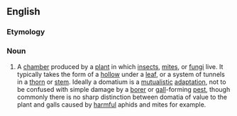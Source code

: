 ==English==

===Etymology===
{{rfelite|en}}

===Noun===
{{en-noun|domatia}}

# {{lb|en|entomology|botany}} A [[chamber]] produced by a [[plant]] in which [[insect]]s, [[mite]]s, or [[fungus|fungi]] live. It typically takes the form of a [[hollow]] under a [[leaf]], or a system of tunnels in a [[thorn]] or [[stem]]. Ideally a domatium is a [[mutualistic]] [[adaptation]], not to be confused with simple damage by a [[borer]] or [[gall]]-forming [[pest]], though commonly there is no sharp distinction between domatia of value to the plant and galls caused by [[harmful]] aphids and mites for example.